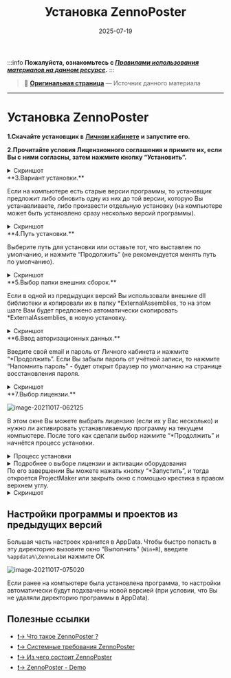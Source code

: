 ﻿---
sidebar_position: 1
title: "Установка ZennoPoster"
description: "Конвертировано из HTML в MDX"
date: "2025-07-19"
converted: true
originalFile: "Установка ZennoPoster.txt"
targetUrl: "https://zennolab.atlassian.net/wiki/spaces/RU/pages/2062483925"
---
:::info **Пожалуйста, ознакомьтесь с [*Правилами использования материалов на данном ресурсе*](../Disclaimer).**
:::

> 🔗 **[Оригинальная страница](https://zennolab.atlassian.net/wiki/spaces/RU/pages/2062483925)** — Источник данного материала

_______________________________________________  
# Установка ZennoPoster

**1.Скачайте установщик в** [**Личном кабинете**](https://userarea.zennolab.com/lk/login.aspx "https://userarea.zennolab.com/lk/login.aspx") **и запустите его.**

**2.Прочитайте условия Лицензионного соглашения и примите их, если Вы с ними согласны, затем нажмите кнопку “**Установить”**.**

<details>
<summary>Скриншот</summary>

![image-20211017-060117](./assets/Установка_ZennoPoster/Установка_ZennoPoster_pic1.png)



</details>
**3.Вариант установки.**

Если на компьютере есть старые версии программы, то установщик предложит либо обновить одну из них до той версии, которую Вы устанавливаете, либо произвести отдельную установку (на компьютере может быть установлено сразу несколько версий программы).

<details>
<summary>Скриншот</summary>

![image-20211017-061009](./assets/Установка_ZennoPoster/Установка_ZennoPoster_pic2.png)



</details>
**4.Путь установки.**

Выберите путь для установки или оставьте тот, что выставлен по умолчанию, и нажмите “Продолжить” (не рекомендуется менять путь по умолчанию).

<details>
<summary>Скриншот</summary>

![image-20210705-143224](./assets/Установка_ZennoPoster/Установка_ZennoPoster_pic3.png)



</details>
**5.Выбор папки внешних сборок.**

Если в одной из предыдущих версий Вы использовали внешние dll библиотеки и копировали их в папку *ExternalAssemblies, то на этом шаге Вам будет предложено автоматически скопировать *ExternalAssemblies, в новую установку.

<details>
<summary>Скриншот</summary>

![image-20211017-061641](./assets/Установка_ZennoPoster/Установка_ZennoPoster_pic4.png)



</details>
**6.Ввод авторизационных данных.**

Введите свой email и пароль от Личного кабинета и нажмите “*Продолжить”.
Если Вы забыли пароль от учётной записи, то нажмите “Напомнить пароль” - будет открыт браузер по умолчанию на странице восстановления пароля.

<details>
<summary>Скриншот</summary>

![image-20211017-061841](./assets/Установка_ZennoPoster/Установка_ZennoPoster_pic5.png)



</details>
**7.Выбор лицензии.**

![image-20211017-062125](./assets/Установка_ZennoPoster/Установка_ZennoPoster_pic6.png)



В этом окне Вы можете выбрать лицензию (если их у Вас несколько) и нужно ли активировать устанавливаемую программу на текущем компьютере. 
После того как сделали выбор нажмите “*Продолжить” и начнётся процесс установки.

<details>
<summary>Процесс установки</summary>

![image-20211017-062543](./assets/Установка_ZennoPoster/Установка_ZennoPoster_pic7.png)



</details>
<details>
<summary>Подробнее о выборе лицензии и активации оборудования</summary>

**Выбор лицензии**

Если у Вас куплено несколько копий программы, то на этом этапе Вы сможете выбрать какую именно лицензию нужно установить.
В скобках указано количество уже установленных экземпляров программы для данной лицензии. **2/3** означает, что программа уже была установлена на два компьютера, а максимальное количество установок - 3.

**Активировать лицензию на этот компьютер**

*Редакция Pro может быть установлена одновременно на три компьютера. ProjectMaker будет работать на всех трёх, но ZennoDroid/ZennoPoster - только на активированном! Активировать можно в [*Личном кабинете](https://userarea.zennolab.com/lk/login.aspx "https://userarea.zennolab.com/lk/login.aspx").

Проще объяснить на примере: Вы установили программу на сервере и на домашнем компьютере. Сервер - активированное оборудование и там работает *ZennoPoster , а на домашнем компьютере Вы ведёте разработку шаблонов.
Вы захотели установить программу на ещё один компьютер и если Вы включите этот чекбокс, то активируете оборудование для новой установки, а *ZennoPoster на сервере перестанет работать!

</details>
По его завершении Вы можете нажать кнопку “*Запустить”, и тогда откроется ProjectMaker или закрыть окно с помощью крестика в правом верхнем углу.

<details>
<summary>Скриншот</summary>

![image-20211017-062614](./assets/Установка_ZennoPoster/Установка_ZennoPoster_pic8.png)



</details>
  

## Настройки программы и проектов из предыдущих версий

Большая часть настроек хранится в AppData. Чтобы быстро попасть в эту директорию вызовите окно “Выполнить” (`Win+R`), введите `%appdata%\ZennoLab`и нажмите ОК

![image-20211017-075020](./assets/Установка_ZennoPoster/Установка_ZennoPoster_pic9.png)



Если ранее на компьютере была установлена программа, то настройки автоматически будут подхвачены новой версией (при условии, что Вы не удаляли директорию программы в AppData).

  

## Полезные ссылки

- [❗→ Что такое ZennoPoster ?](/wiki/spaces/RU/pages/475562059 "/wiki/spaces/RU/pages/475562059")
- [❗→ Системные требования ZennoPoster](/wiki/spaces/RU/pages/475463745 "/wiki/spaces/RU/pages/475463745")
- [❗→ Из чего состоит ZennoPoster](/wiki/spaces/RU/pages/475431198 "/wiki/spaces/RU/pages/475431198")
- [❗→ ZennoPoster - Demo](https://zennolab.atlassian.net/wiki/spaces/RU/pages/889258323 "https://zennolab.atlassian.net/wiki/spaces/RU/pages/889258323")